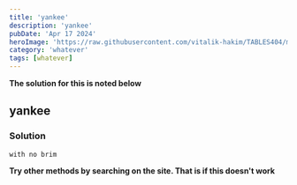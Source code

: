 ---
title: 'yankee'
description: 'yankee'
pubDate: 'Apr 17 2024'
heroImage: 'https://raw.githubusercontent.com/vitalik-hakim/TABLES404/main/error_b/misc.png'
category: 'whatever'
tags: [whatever]
---

**The solution for this is noted below**

## yankee

### Solution

```whatever
with no brim
```
**Try other methods by searching on the site. That is if this doesn't work**
